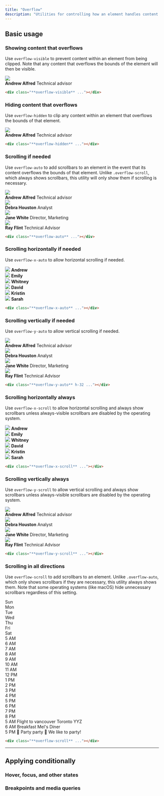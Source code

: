 ```yaml
---
title: "Overflow"
description: "Utilities for controlling how an element handles content that is too large for the container."
---
```




## Basic usage

### Showing content that overflows

Use `overflow-visible` to prevent content within an element from being clipped. Note that any content that overflows the bounds of the element will then be visible.

<Example>
  <div class="overflow-visible relative max-w-sm mx-auto bg-white shadow-lg ring-1 ring-black/5 rounded-xl flex items-center gap-6 dark:bg-zinc-800 dark:highlight-white/5">
    <img class="absolute -left-6 w-24 h-24 rounded-full shadow-lg" src="https://images.unsplash.com/photo-1501196354995-cbb51c65aaea?ixlib=rb-1.2.1&ixid=MnwxMjA3fDB8MHxwaG90by1wYWdlfHx8fGVufDB8fHx8&auto=format&fit=facearea&facepad=4&w=256&h=256&q=80" />
    <div class="flex flex-col py-5 pl-24">
      <strong class="text-zinc-900 text-sm font-medium dark:text-zinc-200">Andrew Alfred</strong>
      <span class="text-zinc-500 text-sm font-medium dark:text-zinc-400">Technical advisor</span>
    </div>
  </div>
</Example>

```html
<div class="**overflow-visible** ..."></div>
```

### Hiding content that overflows

Use `overflow-hidden` to clip any content within an element that overflows the bounds of that element.

<Example>
  <div class="overflow-hidden relative max-w-sm mx-auto bg-white shadow-lg ring-1 ring-black/5 rounded-xl flex items-center gap-6 dark:bg-zinc-800 dark:highlight-white/5">
    <img class="absolute -left-6 w-24 h-24 rounded-full shadow-lg" src="https://images.unsplash.com/photo-1501196354995-cbb51c65aaea?ixlib=rb-1.2.1&ixid=MnwxMjA3fDB8MHxwaG90by1wYWdlfHx8fGVufDB8fHx8&auto=format&fit=facearea&facepad=4&w=256&h=256&q=80" />
    <div class="flex flex-col py-5 pl-24">
      <strong class="text-zinc-900 text-sm font-medium dark:text-zinc-200">Andrew Alfred</strong>
      <span class="text-zinc-500 text-sm font-medium dark:text-zinc-400">Technical advisor</span>
    </div>
  </div>
</Example>

```html
<div class="**overflow-hidden** ..."></div>
```

### Scrolling if needed

Use `overflow-auto` to add scrollbars to an element in the event that its content overflows the bounds of that element. Unlike `.overflow-scroll`, which always shows scrollbars, this utility will only show them if scrolling is necessary.

<Example>
  <div class="overflow-auto h-72 relative max-w-sm mx-auto bg-white dark:bg-zinc-800 dark:highlight-white/5 shadow-lg ring-1 ring-black/5 rounded-xl flex flex-col divide-y dark:divide-zinc-200/5">
    <div class="flex items-center gap-4 p-4">
      <img class="w-12 h-12 rounded-full" src="https://images.unsplash.com/photo-1501196354995-cbb51c65aaea?ixlib=rb-1.2.1&ixid=MnwxMjA3fDB8MHxwaG90by1wYWdlfHx8fGVufDB8fHx8&auto=format&fit=facearea&facepad=4&w=256&h=256&q=80" />
      <div class="flex flex-col">
        <strong class="text-zinc-900 text-sm font-medium dark:text-zinc-200">Andrew Alfred</strong>
        <span class="text-zinc-500 text-sm font-medium dark:text-zinc-400">Technical advisor</span>
      </div>
    </div>
    <div class="flex items-center gap-4 p-4">
      <img class="w-12 h-12 rounded-full" src="https://images.unsplash.com/photo-1531123897727-8f129e1688ce?ixlib=rb-1.2.1&ixid=MnwxMjA3fDB8MHxwaG90by1wYWdlfHx8fGVufDB8fHx8&auto=format&fit=facearea&facepad=4&w=256&h=256&q=80" />
      <div class="flex flex-col">
        <strong class="text-zinc-900 text-sm font-medium dark:text-zinc-200">Debra Houston</strong>
        <span class="text-zinc-500 text-sm font-medium dark:text-zinc-400">Analyst</span>
      </div>
    </div>
    <div class="flex items-center gap-4 p-4">
      <img class="w-12 h-12 rounded-full" src="https://images.unsplash.com/photo-1517841905240-472988babdf9?ixlib=rb-1.2.1&ixid=MnwxMjA3fDB8MHxwaG90by1wYWdlfHx8fGVufDB8fHx8&auto=format&fit=facearea&facepad=4&w=256&h=256&q=80" />
      <div class="flex flex-col">
        <strong class="text-zinc-900 text-sm font-medium dark:text-zinc-200">Jane White</strong>
        <span class="text-zinc-500 text-sm font-medium dark:text-zinc-400">Director, Marketing</span>
      </div>
    </div>
    <div class="flex items-center gap-4 p-4">
      <img class="w-12 h-12 rounded-full" src="https://images.unsplash.com/photo-1531427186611-ecfd6d936c79?ixlib=rb-1.2.1&ixid=MnwxMjA3fDB8MHxwaG90by1wYWdlfHx8fGVufDB8fHx8&auto=format&fit=facearea&facepad=4&w=256&h=256&q=80" />
      <div class="flex flex-col">
        <strong class="text-zinc-900 text-sm font-medium dark:text-zinc-200">Ray Flint</strong>
        <span class="text-zinc-500 text-sm font-medium dark:text-zinc-400">Technical Advisor</span>
      </div>
    </div>
  </div>
</Example>

```html
<div class="**overflow-auto** ..."></div>
```

### Scrolling horizontally if needed

Use `overflow-x-auto` to allow horizontal scrolling if needed.

<Example p="none">
  <div class="max-w-md mx-auto bg-white shadow-xl min-w-0 dark:bg-zinc-800 dark:highlight-white/5">
    <div class="overflow-x-auto flex">
      <div class="flex-none py-6 px-3 first:pl-6 last:pr-6">
        <div class="flex flex-col items-center justify-center gap-3">
          <img class="w-18 h-18 rounded-full" src="https://images.unsplash.com/photo-1501196354995-cbb51c65aaea?ixlib=rb-1.2.1&ixid=MnwxMjA3fDB8MHxwaG90by1wYWdlfHx8fGVufDB8fHx8&auto=format&fit=facearea&facepad=4&w=256&h=256&q=80" />
          <strong class="text-zinc-900 text-xs font-medium dark:text-zinc-200">Andrew</strong>
        </div>
      </div>
      <div class="flex-none py-6 px-3 first:pl-6 last:pr-6">
        <div class="flex flex-col items-center justify-center gap-3">
          <img class="w-18 h-18 rounded-full" src="https://images.unsplash.com/photo-1494790108377-be9c29b29330?ixlib=rb-1.2.1&ixid=MnwxMjA3fDB8MHxwaG90by1wYWdlfHx8fGVufDB8fHx8&auto=format&fit=facearea&facepad=4&w=256&h=256&q=80" />
          <strong class="text-zinc-900 text-xs font-medium dark:text-zinc-200">Emily</strong>
        </div>
      </div>
      <div class="flex-none py-6 px-3 first:pl-6 last:pr-6">
        <div class="flex flex-col items-center justify-center gap-3">
          <img class="w-18 h-18 rounded-full" src="https://images.unsplash.com/photo-1502685104226-ee32379fefbe?ixlib=rb-1.2.1&ixid=MnwxMjA3fDB8MHxwaG90by1wYWdlfHx8fGVufDB8fHx8&auto=format&fit=facearea&facepad=4&w=256&h=256&q=80" />
          <strong class="text-zinc-900 text-xs font-medium dark:text-zinc-200">Whitney</strong>
        </div>
      </div>
      <div class="flex-none py-6 px-3 first:pl-6 last:pr-6">
        <div class="flex flex-col items-center justify-center gap-3">
          <img class="w-18 h-18 rounded-full" src="https://images.unsplash.com/photo-1519345182560-3f2917c472ef?ixlib=rb-1.2.1&ixid=MnwxMjA3fDB8MHxwaG90by1wYWdlfHx8fGVufDB8fHx8&auto=format&fit=facearea&facepad=4&w=256&h=256&q=80" />
          <strong class="text-zinc-900 text-xs font-medium dark:text-zinc-200">David</strong>
        </div>
      </div>
      <div class="flex-none py-6 px-3 first:pl-6 last:pr-6">
        <div class="flex flex-col items-center justify-center gap-3">
          <img class="w-18 h-18 rounded-full" src="https://images.unsplash.com/photo-1438761681033-6461ffad8d80?ixlib=rb-1.2.1&ixid=MnwxMjA3fDB8MHxwaG90by1wYWdlfHx8fGVufDB8fHx8&auto=format&fit=facearea&facepad=4&w=256&h=256&q=80" />
          <strong class="text-zinc-900 text-xs font-medium dark:text-zinc-200">Kristin</strong>
        </div>
      </div>
      <div class="flex-none py-6 px-3 first:pl-6 last:pr-6">
        <div class="flex flex-col items-center justify-center gap-3">
          <img class="w-18 h-18 rounded-full" src="https://images.unsplash.com/photo-1605405748313-a416a1b84491?ixlib=rb-1.2.1&ixid=MnwxMjA3fDB8MHxwaG90by1wYWdlfHx8fGVufDB8fHx8&auto=format&fit=facearea&facepad=4&w=256&h=256&q=80" />
          <strong class="text-zinc-900 text-xs font-medium dark:text-zinc-200">Sarah</strong>
        </div>
      </div>
    </div>
  </div>
</Example>

```html
<div class="**overflow-x-auto** ..."></div>
```

### Scrolling vertically if needed

Use `overflow-y-auto` to allow vertical scrolling if needed.

<Example>
  <div class="overflow-y-auto h-72 relative max-w-sm mx-auto bg-white dark:bg-zinc-800 dark:highlight-white/5 shadow-lg ring-1 ring-black/5 rounded-xl flex flex-col divide-y dark:divide-zinc-200/5">
    <div class="flex items-center gap-4 p-4">
      <img class="w-12 h-12 rounded-full" src="https://images.unsplash.com/photo-1501196354995-cbb51c65aaea?ixlib=rb-1.2.1&ixid=MnwxMjA3fDB8MHxwaG90by1wYWdlfHx8fGVufDB8fHx8&auto=format&fit=facearea&facepad=4&w=256&h=256&q=80" />
      <div class="flex flex-col">
        <strong class="text-zinc-900 text-sm font-medium dark:text-zinc-200">Andrew Alfred</strong>
        <span class="text-zinc-500 text-sm font-medium dark:text-zinc-400">Technical advisor</span>
      </div>
    </div>
    <div class="flex items-center gap-4 p-4">
      <img class="w-12 h-12 rounded-full" src="https://images.unsplash.com/photo-1531123897727-8f129e1688ce?ixlib=rb-1.2.1&ixid=MnwxMjA3fDB8MHxwaG90by1wYWdlfHx8fGVufDB8fHx8&auto=format&fit=facearea&facepad=4&w=256&h=256&q=80" />
      <div class="flex flex-col">
        <strong class="text-zinc-900 text-sm font-medium dark:text-zinc-200">Debra Houston</strong>
        <span class="text-zinc-500 text-sm font-medium dark:text-zinc-400">Analyst</span>
      </div>
    </div>
    <div class="flex items-center gap-4 p-4">
      <img class="w-12 h-12 rounded-full" src="https://images.unsplash.com/photo-1517841905240-472988babdf9?ixlib=rb-1.2.1&ixid=MnwxMjA3fDB8MHxwaG90by1wYWdlfHx8fGVufDB8fHx8&auto=format&fit=facearea&facepad=4&w=256&h=256&q=80" />
      <div class="flex flex-col">
        <strong class="text-zinc-900 text-sm font-medium dark:text-zinc-200">Jane White</strong>
        <span class="text-zinc-500 text-sm font-medium dark:text-zinc-400">Director, Marketing</span>
      </div>
    </div>
    <div class="flex items-center gap-4 p-4">
      <img class="w-12 h-12 rounded-full" src="https://images.unsplash.com/photo-1531427186611-ecfd6d936c79?ixlib=rb-1.2.1&ixid=MnwxMjA3fDB8MHxwaG90by1wYWdlfHx8fGVufDB8fHx8&auto=format&fit=facearea&facepad=4&w=256&h=256&q=80" />
      <div class="flex flex-col">
        <strong class="text-zinc-900 text-sm font-medium dark:text-zinc-200">Ray Flint</strong>
        <span class="text-zinc-500 text-sm font-medium dark:text-zinc-400">Technical Advisor</span>
      </div>
    </div>
  </div>
</Example>

```html
<div class="**overflow-y-auto** h-32 ..."></div>
```

### Scrolling horizontally always

Use `overflow-x-scroll` to allow horizontal scrolling and always show scrollbars unless always-visible scrollbars are disabled by the operating system.

<Example p="none">
  <div class="max-w-md mx-auto bg-white shadow-xl min-w-0 dark:bg-zinc-800 dark:highlight-white/5">
    <div class="overflow-x-scroll flex">
      <div class="flex-none py-6 px-3 first:pl-6 last:pr-6">
        <div class="flex flex-col items-center justify-center gap-3">
          <img class="w-18 h-18 rounded-full" src="https://images.unsplash.com/photo-1501196354995-cbb51c65aaea?ixlib=rb-1.2.1&ixid=MnwxMjA3fDB8MHxwaG90by1wYWdlfHx8fGVufDB8fHx8&auto=format&fit=facearea&facepad=4&w=256&h=256&q=80"/>
          <strong class="text-zinc-900 text-xs font-medium dark:text-zinc-200">Andrew</strong>
        </div>
      </div>
      <div class="flex-none py-6 px-3 first:pl-6 last:pr-6">
        <div class="flex flex-col items-center justify-center gap-3">
          <img class="w-18 h-18 rounded-full" src="https://images.unsplash.com/photo-1494790108377-be9c29b29330?ixlib=rb-1.2.1&ixid=MnwxMjA3fDB8MHxwaG90by1wYWdlfHx8fGVufDB8fHx8&auto=format&fit=facearea&facepad=4&w=256&h=256&q=80"/>
          <strong class="text-zinc-900 text-xs font-medium dark:text-zinc-200">Emily</strong>
        </div>
      </div>
      <div class="flex-none py-6 px-3 first:pl-6 last:pr-6">
        <div class="flex flex-col items-center justify-center gap-3">
          <img class="w-18 h-18 rounded-full" src="https://images.unsplash.com/photo-1502685104226-ee32379fefbe?ixlib=rb-1.2.1&ixid=MnwxMjA3fDB8MHxwaG90by1wYWdlfHx8fGVufDB8fHx8&auto=format&fit=facearea&facepad=4&w=256&h=256&q=80"/>
          <strong class="text-zinc-900 text-xs font-medium dark:text-zinc-200">Whitney</strong>
        </div>
      </div>
      <div class="flex-none py-6 px-3 first:pl-6 last:pr-6">
        <div class="flex flex-col items-center justify-center gap-3">
          <img class="w-18 h-18 rounded-full" src="https://images.unsplash.com/photo-1519345182560-3f2917c472ef?ixlib=rb-1.2.1&ixid=MnwxMjA3fDB8MHxwaG90by1wYWdlfHx8fGVufDB8fHx8&auto=format&fit=facearea&facepad=4&w=256&h=256&q=80"/>
          <strong class="text-zinc-900 text-xs font-medium dark:text-zinc-200">David</strong>
        </div>
      </div>
      <div class="flex-none py-6 px-3 first:pl-6 last:pr-6">
        <div class="flex flex-col items-center justify-center gap-3">
          <img class="w-18 h-18 rounded-full" src="https://images.unsplash.com/photo-1438761681033-6461ffad8d80?ixlib=rb-1.2.1&ixid=MnwxMjA3fDB8MHxwaG90by1wYWdlfHx8fGVufDB8fHx8&auto=format&fit=facearea&facepad=4&w=256&h=256&q=80"/>
          <strong class="text-zinc-900 text-xs font-medium dark:text-zinc-200">Kristin</strong>
        </div>
      </div>
      <div class="flex-none py-6 px-3 first:pl-6 last:pr-6">
        <div class="flex flex-col items-center justify-center gap-3">
          <img class="w-18 h-18 rounded-full" src="https://images.unsplash.com/photo-1605405748313-a416a1b84491?ixlib=rb-1.2.1&ixid=MnwxMjA3fDB8MHxwaG90by1wYWdlfHx8fGVufDB8fHx8&auto=format&fit=facearea&facepad=4&w=256&h=256&q=80"/>
          <strong class="text-zinc-900 text-xs font-medium dark:text-zinc-200">Sarah</strong>
        </div>
      </div>
    </div>
  </div>
</Example>

```html
<div class="**overflow-x-scroll** ..."></div>
```

### Scrolling vertically always

Use `overflow-y-scroll` to allow vertical scrolling and always show scrollbars unless always-visible scrollbars are disabled by the operating system.

<Example>
  <div class="overflow-y-scroll h-72 relative max-w-sm mx-auto bg-white dark:bg-zinc-800 shadow-lg ring-1 ring-black/5 rounded-xl flex flex-col divide-y dark:divide-zinc-200/5">
    <div class="flex items-center gap-4 p-4">
      <img class="w-12 h-12 rounded-full" src="https://images.unsplash.com/photo-1501196354995-cbb51c65aaea?ixlib=rb-1.2.1&ixid=MnwxMjA3fDB8MHxwaG90by1wYWdlfHx8fGVufDB8fHx8&auto=format&fit=facearea&facepad=4&w=256&h=256&q=80" />
      <div class="flex flex-col">
        <strong class="text-zinc-900 text-sm font-medium dark:text-zinc-200">Andrew Alfred</strong>
        <span class="text-zinc-500 text-sm font-medium dark:text-zinc-400">Technical advisor</span>
      </div>
    </div>
    <div class="flex items-center gap-4 p-4">
      <img class="w-12 h-12 rounded-full" src="https://images.unsplash.com/photo-1531123897727-8f129e1688ce?ixlib=rb-1.2.1&ixid=MnwxMjA3fDB8MHxwaG90by1wYWdlfHx8fGVufDB8fHx8&auto=format&fit=facearea&facepad=4&w=256&h=256&q=80" />
      <div class="flex flex-col">
        <strong class="text-zinc-900 text-sm font-medium dark:text-zinc-200">Debra Houston</strong>
        <span class="text-zinc-500 text-sm font-medium dark:text-zinc-400">Analyst</span>
      </div>
    </div>
    <div class="flex items-center gap-4 p-4">
      <img class="w-12 h-12 rounded-full" src="https://images.unsplash.com/photo-1517841905240-472988babdf9?ixlib=rb-1.2.1&ixid=MnwxMjA3fDB8MHxwaG90by1wYWdlfHx8fGVufDB8fHx8&auto=format&fit=facearea&facepad=4&w=256&h=256&q=80" />
      <div class="flex flex-col">
        <strong class="text-zinc-900 text-sm font-medium dark:text-zinc-200">Jane White</strong>
        <span class="text-zinc-500 text-sm font-medium dark:text-zinc-400">Director, Marketing</span>
      </div>
    </div>
    <div class="flex items-center gap-4 p-4">
      <img class="w-12 h-12 rounded-full" src="https://images.unsplash.com/photo-1531427186611-ecfd6d936c79?ixlib=rb-1.2.1&ixid=MnwxMjA3fDB8MHxwaG90by1wYWdlfHx8fGVufDB8fHx8&auto=format&fit=facearea&facepad=4&w=256&h=256&q=80" />
      <div class="flex flex-col">
        <strong class="text-zinc-900 text-sm font-medium dark:text-zinc-200">Ray Flint</strong>
        <span class="text-zinc-500 text-sm font-medium dark:text-zinc-400">Technical Advisor</span>
      </div>
    </div>
  </div>
</Example>

```html
<div class="**overflow-y-scroll** ..."></div>
```

### Scrolling in all directions

Use `overflow-scroll` to add scrollbars to an element. Unlike `.overflow-auto`, which only shows scrollbars if they are necessary, this utility always shows them. Note that some operating systems (like macOS) hide unnecessary scrollbars regardless of this setting.

<Example p="none">
  <div class="mx-4 bg-white dark:bg-zinc-800 shadow-xl overflow-hidden">
    <div class="overflow-scroll grid grid-cols-[70px,repeat(7,150px)] grid-rows-[auto,repeat(16,50px)] max-h-[350px]">
      <!-- Calendar frame -->
      <div class="row-start-[1] col-start-[1] sticky top-0 z-10 bg-white dark:bg-gradient-to-b dark:from-zinc-600 dark:to-zinc-700 border-zinc-100 dark:border-black/10 bg-clip-padding text-zinc-900 dark:text-zinc-200 border-b text-sm font-medium py-2"></div>
      <div class="row-start-[1] col-start-[2] sticky top-0 z-10 bg-white dark:bg-gradient-to-b dark:from-zinc-600 dark:to-zinc-700 border-zinc-100 dark:border-black/10 bg-clip-padding text-zinc-900 dark:text-zinc-200 border-b text-sm font-medium py-2 text-center">Sun</div>
      <div class="row-start-[1] col-start-[3] sticky top-0 z-10 bg-white dark:bg-gradient-to-b dark:from-zinc-600 dark:to-zinc-700 border-zinc-100 dark:border-black/10 bg-clip-padding text-zinc-900 dark:text-zinc-200 border-b text-sm font-medium py-2 text-center">Mon</div>
      <div class="row-start-[1] col-start-[4] sticky top-0 z-10 bg-white dark:bg-gradient-to-b dark:from-zinc-600 dark:to-zinc-700 border-zinc-100 dark:border-black/10 bg-clip-padding text-zinc-900 dark:text-zinc-200 border-b text-sm font-medium py-2 text-center">Tue</div>
      <div class="row-start-[1] col-start-[5] sticky top-0 z-10 bg-white dark:bg-gradient-to-b dark:from-zinc-600 dark:to-zinc-700 border-zinc-100 dark:border-black/10 bg-clip-padding text-zinc-900 dark:text-zinc-200 border-b text-sm font-medium py-2 text-center">Wed</div>
      <div class="row-start-[1] col-start-[6] sticky top-0 z-10 bg-white dark:bg-gradient-to-b dark:from-zinc-600 dark:to-zinc-700 border-zinc-100 dark:border-black/10 bg-clip-padding text-zinc-900 dark:text-zinc-200 border-b text-sm font-medium py-2 text-center">Thu</div>
      <div class="row-start-[1] col-start-[7] sticky top-0 z-10 bg-white dark:bg-gradient-to-b dark:from-zinc-600 dark:to-zinc-700 border-zinc-100 dark:border-black/10 bg-clip-padding text-zinc-900 dark:text-zinc-200 border-b text-sm font-medium py-2 text-center">Fri</div>
      <div class="row-start-[1] col-start-[8] sticky top-0 z-10 bg-white dark:bg-gradient-to-b dark:from-zinc-600 dark:to-zinc-700 border-zinc-100 dark:border-black/10 bg-clip-padding text-zinc-900 dark:text-zinc-200 border-b text-sm font-medium py-2 text-center">Sat</div>
      <div class="row-start-[2] col-start-[1] border-zinc-100 dark:border-zinc-200/5 border-r text-xs p-1.5 text-right text-zinc-400 uppercase sticky left-0 bg-white dark:bg-zinc-800 font-medium">5 AM</div>
      <div class="row-start-[2] col-start-[2] border-zinc-100 dark:border-zinc-200/5 border-b border-r"></div>
      <div class="row-start-[2] col-start-[3] border-zinc-100 dark:border-zinc-200/5 border-b border-r"></div>
      <div class="row-start-[2] col-start-[4] border-zinc-100 dark:border-zinc-200/5 border-b border-r"></div>
      <div class="row-start-[2] col-start-[5] border-zinc-100 dark:border-zinc-200/5 border-b border-r"></div>
      <div class="row-start-[2] col-start-[6] border-zinc-100 dark:border-zinc-200/5 border-b border-r"></div>
      <div class="row-start-[2] col-start-[7] border-zinc-100 dark:border-zinc-200/5 border-b border-r"></div>
      <div class="row-start-[2] col-start-[8] border-zinc-100 dark:border-zinc-200/5 border-b"></div>
      <div class="row-start-[3] col-start-[1] border-zinc-100 dark:border-zinc-200/5 border-r text-xs p-1.5 text-right text-zinc-400 uppercase sticky left-0 bg-white dark:bg-zinc-800 font-medium">6 AM</div>
      <div class="row-start-[3] col-start-[2] border-zinc-100 dark:border-zinc-200/5 border-b border-r"></div>
      <div class="row-start-[3] col-start-[3] border-zinc-100 dark:border-zinc-200/5 border-b border-r"></div>
      <div class="row-start-[3] col-start-[4] border-zinc-100 dark:border-zinc-200/5 border-b border-r"></div>
      <div class="row-start-[3] col-start-[5] border-zinc-100 dark:border-zinc-200/5 border-b border-r"></div>
      <div class="row-start-[3] col-start-[6] border-zinc-100 dark:border-zinc-200/5 border-b border-r"></div>
      <div class="row-start-[3] col-start-[7] border-zinc-100 dark:border-zinc-200/5 border-b border-r"></div>
      <div class="row-start-[3] col-start-[8] border-zinc-100 dark:border-zinc-200/5 border-b"></div>
      <div class="row-start-[4] col-start-[1] border-zinc-100 dark:border-zinc-200/5 border-r text-xs p-1.5 text-right text-zinc-400 uppercase sticky left-0 bg-white dark:bg-zinc-800 font-medium">7 AM</div>
      <div class="row-start-[4] col-start-[2] border-zinc-100 dark:border-zinc-200/5 border-b border-r"></div>
      <div class="row-start-[4] col-start-[3] border-zinc-100 dark:border-zinc-200/5 border-b border-r"></div>
      <div class="row-start-[4] col-start-[4] border-zinc-100 dark:border-zinc-200/5 border-b border-r"></div>
      <div class="row-start-[4] col-start-[5] border-zinc-100 dark:border-zinc-200/5 border-b border-r"></div>
      <div class="row-start-[4] col-start-[6] border-zinc-100 dark:border-zinc-200/5 border-b border-r"></div>
      <div class="row-start-[4] col-start-[7] border-zinc-100 dark:border-zinc-200/5 border-b border-r"></div>
      <div class="row-start-[4] col-start-[8] border-zinc-100 dark:border-zinc-200/5 border-b"></div>
      <div class="row-start-[5] col-start-[1] border-zinc-100 dark:border-zinc-200/5 border-r text-xs p-1.5 text-right text-zinc-400 uppercase sticky left-0 bg-white dark:bg-zinc-800 font-medium">8 AM</div>
      <div class="row-start-[5] col-start-[2] border-zinc-100 dark:border-zinc-200/5 border-b border-r"></div>
      <div class="row-start-[5] col-start-[3] border-zinc-100 dark:border-zinc-200/5 border-b border-r"></div>
      <div class="row-start-[5] col-start-[4] border-zinc-100 dark:border-zinc-200/5 border-b border-r"></div>
      <div class="row-start-[5] col-start-[5] border-zinc-100 dark:border-zinc-200/5 border-b border-r"></div>
      <div class="row-start-[5] col-start-[6] border-zinc-100 dark:border-zinc-200/5 border-b border-r"></div>
      <div class="row-start-[5] col-start-[7] border-zinc-100 dark:border-zinc-200/5 border-b border-r"></div>
      <div class="row-start-[5] col-start-[8] border-zinc-100 dark:border-zinc-200/5 border-b"></div>
      <div class="row-start-[6] col-start-[1] border-zinc-100 dark:border-zinc-200/5 border-r text-xs p-1.5 text-right text-zinc-400 uppercase sticky left-0 bg-white dark:bg-zinc-800 font-medium">9 AM</div>
      <div class="row-start-[6] col-start-[2] border-zinc-100 dark:border-zinc-200/5 border-b border-r"></div>
      <div class="row-start-[6] col-start-[3] border-zinc-100 dark:border-zinc-200/5 border-b border-r"></div>
      <div class="row-start-[6] col-start-[4] border-zinc-100 dark:border-zinc-200/5 border-b border-r"></div>
      <div class="row-start-[6] col-start-[5] border-zinc-100 dark:border-zinc-200/5 border-b border-r"></div>
      <div class="row-start-[6] col-start-[6] border-zinc-100 dark:border-zinc-200/5 border-b border-r"></div>
      <div class="row-start-[6] col-start-[7] border-zinc-100 dark:border-zinc-200/5 border-b border-r"></div>
      <div class="row-start-[6] col-start-[8] border-zinc-100 dark:border-zinc-200/5 border-b"></div>
      <div class="row-start-[7] col-start-[1] border-zinc-100 dark:border-zinc-200/5 border-r text-xs p-1.5 text-right text-zinc-400 uppercase sticky left-0 bg-white dark:bg-zinc-800 font-medium">10 AM</div>
      <div class="row-start-[7] col-start-[2] border-zinc-100 dark:border-zinc-200/5 border-b border-r"></div>
      <div class="row-start-[7] col-start-[3] border-zinc-100 dark:border-zinc-200/5 border-b border-r"></div>
      <div class="row-start-[7] col-start-[4] border-zinc-100 dark:border-zinc-200/5 border-b border-r"></div>
      <div class="row-start-[7] col-start-[5] border-zinc-100 dark:border-zinc-200/5 border-b border-r"></div>
      <div class="row-start-[7] col-start-[6] border-zinc-100 dark:border-zinc-200/5 border-b border-r"></div>
      <div class="row-start-[7] col-start-[7] border-zinc-100 dark:border-zinc-200/5 border-b border-r"></div>
      <div class="row-start-[7] col-start-[8] border-zinc-100 dark:border-zinc-200/5 border-b"></div>
      <div class="row-start-[8] col-start-[1] border-zinc-100 dark:border-zinc-200/5 border-r text-xs p-1.5 text-right text-zinc-400 uppercase sticky left-0 bg-white dark:bg-zinc-800 font-medium">11 AM</div>
      <div class="row-start-[8] col-start-[2] border-zinc-100 dark:border-zinc-200/5 border-b border-r"></div>
      <div class="row-start-[8] col-start-[3] border-zinc-100 dark:border-zinc-200/5 border-b border-r"></div>
      <div class="row-start-[8] col-start-[4] border-zinc-100 dark:border-zinc-200/5 border-b border-r"></div>
      <div class="row-start-[8] col-start-[5] border-zinc-100 dark:border-zinc-200/5 border-b border-r"></div>
      <div class="row-start-[8] col-start-[6] border-zinc-100 dark:border-zinc-200/5 border-b border-r"></div>
      <div class="row-start-[8] col-start-[7] border-zinc-100 dark:border-zinc-200/5 border-b border-r"></div>
      <div class="row-start-[8] col-start-[8] border-zinc-100 dark:border-zinc-200/5 border-b"></div>
      <div class="row-start-[9] col-start-[1] border-zinc-100 dark:border-zinc-200/5 border-r text-xs p-1.5 text-right text-zinc-400 uppercase sticky left-0 bg-white dark:bg-zinc-800 font-medium">12 PM</div>
      <div class="row-start-[9] col-start-[2] border-zinc-100 dark:border-zinc-200/5 border-b border-r"></div>
      <div class="row-start-[9] col-start-[3] border-zinc-100 dark:border-zinc-200/5 border-b border-r"></div>
      <div class="row-start-[9] col-start-[4] border-zinc-100 dark:border-zinc-200/5 border-b border-r"></div>
      <div class="row-start-[9] col-start-[5] border-zinc-100 dark:border-zinc-200/5 border-b border-r"></div>
      <div class="row-start-[9] col-start-[6] border-zinc-100 dark:border-zinc-200/5 border-b border-r"></div>
      <div class="row-start-[9] col-start-[7] border-zinc-100 dark:border-zinc-200/5 border-b border-r"></div>
      <div class="row-start-[9] col-start-[8] border-zinc-100 dark:border-zinc-200/5 border-b"></div>
      <div class="row-start-[10] col-start-[1] border-zinc-100 dark:border-zinc-200/5 border-r text-xs p-1.5 text-right text-zinc-400 uppercase sticky left-0 bg-white dark:bg-zinc-800 font-medium">1 PM</div>
      <div class="row-start-[10] col-start-[2] border-zinc-100 dark:border-zinc-200/5 border-b border-r"></div>
      <div class="row-start-[10] col-start-[3] border-zinc-100 dark:border-zinc-200/5 border-b border-r"></div>
      <div class="row-start-[10] col-start-[4] border-zinc-100 dark:border-zinc-200/5 border-b border-r"></div>
      <div class="row-start-[10] col-start-[5] border-zinc-100 dark:border-zinc-200/5 border-b border-r"></div>
      <div class="row-start-[10] col-start-[6] border-zinc-100 dark:border-zinc-200/5 border-b border-r"></div>
      <div class="row-start-[10] col-start-[7] border-zinc-100 dark:border-zinc-200/5 border-b border-r"></div>
      <div class="row-start-[10] col-start-[8] border-zinc-100 dark:border-zinc-200/5 border-b"></div>
      <div class="row-start-[11] col-start-[1] border-zinc-100 dark:border-zinc-200/5 border-r text-xs p-1.5 text-right text-zinc-400 uppercase sticky left-0 bg-white dark:bg-zinc-800 font-medium">2 PM</div>
      <div class="row-start-[11] col-start-[2] border-zinc-100 dark:border-zinc-200/5 border-b border-r"></div>
      <div class="row-start-[11] col-start-[3] border-zinc-100 dark:border-zinc-200/5 border-b border-r"></div>
      <div class="row-start-[11] col-start-[4] border-zinc-100 dark:border-zinc-200/5 border-b border-r"></div>
      <div class="row-start-[11] col-start-[5] border-zinc-100 dark:border-zinc-200/5 border-b border-r"></div>
      <div class="row-start-[11] col-start-[6] border-zinc-100 dark:border-zinc-200/5 border-b border-r"></div>
      <div class="row-start-[11] col-start-[7] border-zinc-100 dark:border-zinc-200/5 border-b border-r"></div>
      <div class="row-start-[11] col-start-[8] border-zinc-100 dark:border-zinc-200/5 border-b"></div>
      <div class="row-start-[12] col-start-[1] border-zinc-100 dark:border-zinc-200/5 border-r text-xs p-1.5 text-right text-zinc-400 uppercase sticky left-0 bg-white dark:bg-zinc-800 font-medium">3 PM</div>
      <div class="row-start-[12] col-start-[2] border-zinc-100 dark:border-zinc-200/5 border-b border-r"></div>
      <div class="row-start-[12] col-start-[3] border-zinc-100 dark:border-zinc-200/5 border-b border-r"></div>
      <div class="row-start-[12] col-start-[4] border-zinc-100 dark:border-zinc-200/5 border-b border-r"></div>
      <div class="row-start-[12] col-start-[5] border-zinc-100 dark:border-zinc-200/5 border-b border-r"></div>
      <div class="row-start-[12] col-start-[6] border-zinc-100 dark:border-zinc-200/5 border-b border-r"></div>
      <div class="row-start-[12] col-start-[7] border-zinc-100 dark:border-zinc-200/5 border-b border-r"></div>
      <div class="row-start-[12] col-start-[8] border-zinc-100 dark:border-zinc-200/5 border-b"></div>
      <div class="row-start-[13] col-start-[1] border-zinc-100 dark:border-zinc-200/5 border-r text-xs p-1.5 text-right text-zinc-400 uppercase sticky left-0 bg-white dark:bg-zinc-800 font-medium">4 PM</div>
      <div class="row-start-[13] col-start-[2] border-zinc-100 dark:border-zinc-200/5 border-b border-r"></div>
      <div class="row-start-[13] col-start-[3] border-zinc-100 dark:border-zinc-200/5 border-b border-r"></div>
      <div class="row-start-[13] col-start-[4] border-zinc-100 dark:border-zinc-200/5 border-b border-r"></div>
      <div class="row-start-[13] col-start-[5] border-zinc-100 dark:border-zinc-200/5 border-b border-r"></div>
      <div class="row-start-[13] col-start-[6] border-zinc-100 dark:border-zinc-200/5 border-b border-r"></div>
      <div class="row-start-[13] col-start-[7] border-zinc-100 dark:border-zinc-200/5 border-b border-r"></div>
      <div class="row-start-[13] col-start-[8] border-zinc-100 dark:border-zinc-200/5 border-b"></div>
      <div class="row-start-[14] col-start-[1] border-zinc-100 dark:border-zinc-200/5 border-r text-xs p-1.5 text-right text-zinc-400 uppercase sticky left-0 bg-white dark:bg-zinc-800 font-medium">5 PM</div>
      <div class="row-start-[14] col-start-[2] border-zinc-100 dark:border-zinc-200/5 border-b border-r"></div>
      <div class="row-start-[14] col-start-[3] border-zinc-100 dark:border-zinc-200/5 border-b border-r"></div>
      <div class="row-start-[14] col-start-[4] border-zinc-100 dark:border-zinc-200/5 border-b border-r"></div>
      <div class="row-start-[14] col-start-[5] border-zinc-100 dark:border-zinc-200/5 border-b border-r"></div>
      <div class="row-start-[14] col-start-[6] border-zinc-100 dark:border-zinc-200/5 border-b border-r"></div>
      <div class="row-start-[14] col-start-[7] border-zinc-100 dark:border-zinc-200/5 border-b border-r"></div>
      <div class="row-start-[14] col-start-[8] border-zinc-100 dark:border-zinc-200/5 border-b"></div>
      <div class="row-start-[15] col-start-[1] border-zinc-100 dark:border-zinc-200/5 border-r text-xs p-1.5 text-right text-zinc-400 uppercase sticky left-0 bg-white dark:bg-zinc-800 font-medium">6 PM</div>
      <div class="row-start-[15] col-start-[2] border-zinc-100 dark:border-zinc-200/5 border-b border-r"></div>
      <div class="row-start-[15] col-start-[3] border-zinc-100 dark:border-zinc-200/5 border-b border-r"></div>
      <div class="row-start-[15] col-start-[4] border-zinc-100 dark:border-zinc-200/5 border-b border-r"></div>
      <div class="row-start-[15] col-start-[5] border-zinc-100 dark:border-zinc-200/5 border-b border-r"></div>
      <div class="row-start-[15] col-start-[6] border-zinc-100 dark:border-zinc-200/5 border-b border-r"></div>
      <div class="row-start-[15] col-start-[7] border-zinc-100 dark:border-zinc-200/5 border-b border-r"></div>
      <div class="row-start-[15] col-start-[8] border-zinc-100 dark:border-zinc-200/5 border-b"></div>
      <div class="row-start-[16] col-start-[1] border-zinc-100 dark:border-zinc-200/5 border-r text-xs p-1.5 text-right text-zinc-400 uppercase sticky left-0 bg-white dark:bg-zinc-800 font-medium">7 PM</div>
      <div class="row-start-[16] col-start-[2] border-zinc-100 dark:border-zinc-200/5 border-b border-r"></div>
      <div class="row-start-[16] col-start-[3] border-zinc-100 dark:border-zinc-200/5 border-b border-r"></div>
      <div class="row-start-[16] col-start-[4] border-zinc-100 dark:border-zinc-200/5 border-b border-r"></div>
      <div class="row-start-[16] col-start-[5] border-zinc-100 dark:border-zinc-200/5 border-b border-r"></div>
      <div class="row-start-[16] col-start-[6] border-zinc-100 dark:border-zinc-200/5 border-b border-r"></div>
      <div class="row-start-[16] col-start-[7] border-zinc-100 dark:border-zinc-200/5 border-b border-r"></div>
      <div class="row-start-[16] col-start-[8] border-zinc-100 dark:border-zinc-200/5 border-b"></div>
      <div class="row-start-[17] col-start-[1] border-zinc-100 dark:border-zinc-200/5 border-r text-xs p-1.5 text-right text-zinc-400 uppercase sticky left-0 bg-white dark:bg-zinc-800 font-medium">8 PM</div>
      <div class="row-start-[17] col-start-[2] border-zinc-100 dark:border-zinc-200/5 border-r"></div>
      <div class="row-start-[17] col-start-[3] border-zinc-100 dark:border-zinc-200/5 border-r"></div>
      <div class="row-start-[17] col-start-[4] border-zinc-100 dark:border-zinc-200/5 border-r"></div>
      <div class="row-start-[17] col-start-[5] border-zinc-100 dark:border-zinc-200/5 border-r"></div>
      <div class="row-start-[17] col-start-[6] border-zinc-100 dark:border-zinc-200/5 border-r"></div>
      <div class="row-start-[17] col-start-[7] border-zinc-100 dark:border-zinc-200/5 border-r"></div>
      <div class="row-start-[17] col-start-[8]"></div>
      <!-- Calendar contents -->
      <div class="row-start-[2] col-start-3 row-span-4 bg-zinc-400/20 dark:bg-sky-600/50 border border-zinc-700/10 dark:border-sky-500 rounded-lg m-1 p-1 flex flex-col">
        <span class="text-xs text-zinc-600 dark:text-sky-100">5 AM</span>
        <span class="text-xs font-medium text-zinc-600 dark:text-sky-100">Flight to vancouver</span>
        <span class="text-xs text-zinc-600 dark:text-sky-100">Toronto YYZ</span>
      </div>
      <div class="row-start-[3] col-start-[4] row-span-4 bg-purple-400/20 dark:bg-fuchsia-600/50 border border-purple-700/10 dark:border-fuchsia-500 rounded-lg m-1 p-1 flex flex-col">
        <span class="text-xs text-purple-600 dark:text-fuchsia-100">6 AM</span>
        <span class="text-xs font-medium text-purple-600 dark:text-fuchsia-100">Breakfast</span>
        <span class="text-xs text-purple-600 dark:text-fuchsia-100">Mel's Diner</span>
      </div>
      <div class="row-start-[14] col-start-[7] row-span-3 bg-pink-400/20 dark:bg-indigo-600/50 border border-pink-700/10 dark:border-indigo-500 rounded-lg m-1 p-1 flex flex-col">
        <span class="text-xs text-pink-600 dark:text-indigo-100">5 PM</span>
        <span class="text-xs font-medium text-pink-600 dark:text-indigo-100">🎉 Party party 🎉</span>
        <span class="text-xs text-pink-600 dark:text-indigo-100">We like to party!</span>
      </div>
    </div>
  </div>
</Example>

```html
<div class="**overflow-scroll** ..."></div>
```

---

## <Heading ignore>Applying conditionally</Heading>

### <Heading ignore>Hover, focus, and other states</Heading>

<HoverFocusAndOtherStates defaultClass="overflow-auto" featuredClass="overflow-scroll" />

### <Heading ignore>Breakpoints and media queries</Heading>

<BreakpointsAndMediaQueries defaultClass="overflow-auto" featuredClass="overflow-scroll" />
